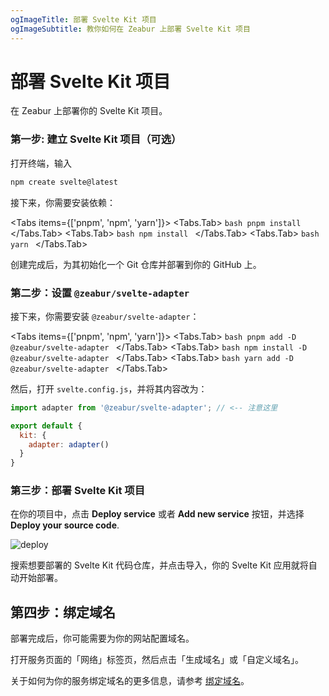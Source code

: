 ```yaml
---
ogImageTitle: 部署 Svelte Kit 项目
ogImageSubtitle: 教你如何在 Zeabur 上部署 Svelte Kit 项目
---
```



# 部署 Svelte Kit 项目

在 Zeabur 上部署你的 Svelte Kit 项目。

### 第一步: 建立 Svelte Kit 项目（可选）

打开终端，输入

```bash
npm create svelte@latest
```

接下来，你需要安装依赖：

<Tabs items={['pnpm', 'npm', 'yarn']}>
  <Tabs.Tab>
    ```bash
    pnpm install
    ```
  </Tabs.Tab>
  <Tabs.Tab>
    ```bash
    npm install
    ```
  </Tabs.Tab>
  <Tabs.Tab>
    ```bash
    yarn
    ```
  </Tabs.Tab>
</Tabs>

创建完成后，为其初始化一个 Git 仓库并部署到你的 GitHub 上。

### 第二步：设置 `@zeabur/svelte-adapter`

接下来，你需要安装 `@zeabur/svelte-adapter`：

<Tabs items={['pnpm', 'npm', 'yarn']}>
  <Tabs.Tab>
    ```bash
    pnpm add -D @zeabur/svelte-adapter
    ```
  </Tabs.Tab>
  <Tabs.Tab>
    ```bash
    npm install -D @zeabur/svelte-adapter
    ```
  </Tabs.Tab>
  <Tabs.Tab>
    ```bash
    yarn add -D @zeabur/svelte-adapter
    ```
  </Tabs.Tab>
</Tabs>

然后，打开 `svelte.config.js`，并将其内容改为：

```js
import adapter from '@zeabur/svelte-adapter'; // <-- 注意这里

export default {
  kit: {
    adapter: adapter()
  }
}
```

### 第三步：部署 Svelte Kit 项目

在你的项目中，点击 **Deploy service** 或者 **Add new service** 按钮，并选择 **Deploy your source code**.

![deploy](/deploy/common/select-service.en-US.png)

搜索想要部署的 Svelte Kit 代码仓库，并点击导入，你的 Svelte Kit 应用就将自动开始部署。

## 第四步：绑定域名

部署完成后，你可能需要为你的网站配置域名。

打开服务页面的「网络」标签页，然后点击「生成域名」或「自定义域名」。

关于如何为你的服务绑定域名的更多信息，请参考 [绑定域名](/deploy/domain-binding)。
